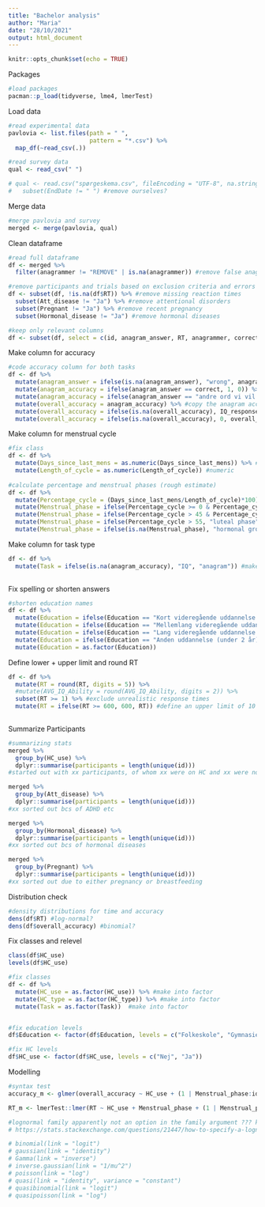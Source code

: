 ```yaml
---
title: "Bachelor analysis"
author: "Maria"
date: "28/10/2021"
output: html_document
---
```


```r
knitr::opts_chunk$set(echo = TRUE) 
```

Packages

```r
#load packages
pacman::p_load(tidyverse, lme4, lmerTest)

```

Load data

```r
#read experimental data
pavlovia <- list.files(path = " ",  
                       pattern = "*.csv") %>% 
  map_df(~read_csv(.))

#read survey data
qual <- read_csv(" ")  

# qual <- read.csv("spørgeskema.csv", fileEncoding = "UTF-8", na.strings = c("", "NA")) %>% 
#   subset(EndDate != " ") #remove ourselves?

```

Merge data

```r
#merge pavlovia and survey
merged <- merge(pavlovia, qual)

```

Clean dataframe

```r
#read full dataframe
df <- merged %>% 
  filter(anagrammer != "REMOVE" | is.na(anagrammer)) #remove false anagrams but keep trials without anagrams

#remove participants and trials based on exclusion criteria and errors
df <- subset(df, !is.na(df$RT)) %>% #remove missing reaction times
  subset(Att_disease != "Ja") %>% #remove attentional disorders
  subset(Pregnant != "Ja") %>% #remove recent pregnancy 
  subset(Hormonal_disease != "Ja") #remove hormonal diseases

#keep only relevant columns
df <- subset(df, select = c(id, anagram_answer, RT, anagrammer, correct, IQ_response.keys, IQ_response.corr, options, correctIQanswer, Gender, Age, HC_use, HC_ever, HC_time, Time_since_use, Previous_HC_Time, HC_type, HC_type_8_TEXT, Brand, Generation, Pregnant, Hormonal_disease, Days_since_last_mens, Length_of_cycle, Prediction_ability_1, Att_disease, Dyslexic, Education, IQ_abilities_1, IQ_abilities_2, IQ_abilities_3 )) #more need to be added

```

Make column for accuracy 

```r
#code accuracy column for both tasks
df <- df %>% 
  mutate(anagram_answer = ifelse(is.na(anagram_answer), "wrong", anagram_answer)) %>% #NAs count as wrong answers
  mutate(anagram_accuracy = ifelse(anagram_answer == correct, 1, 0)) %>% #1 for correct solutions, 0 for incorrect (referring to correct column)
  mutate(anagram_accuracy = ifelse(anagram_answer == "andre ord vi vil godkende?", 1, anagram_accuracy)) %>% #accept this as correct
  mutate(overall_accuracy = anagram_accuracy) %>% #copy the anagram accuracy to the overall accuracy
  mutate(overall_accuracy = ifelse(is.na(overall_accuracy), IQ_response.corr, anagram_accuracy)) %>% #add the IQ accuracy where we have missing info 
  mutate(overall_accuracy = ifelse(is.na(overall_accuracy), 0, overall_accuracy))


```

Make column for menstrual cycle

```r
#fix class
df <- df %>% 
  mutate(Days_since_last_mens = as.numeric(Days_since_last_mens)) %>% #numeric
  mutate(Length_of_cycle = as.numeric(Length_of_cycle)) #numeric
         
#calculate percentage and menstrual phases (rough estimate)
df <- df %>% 
  mutate(Percentage_cycle = (Days_since_last_mens/Length_of_cycle)*100) %>% #how far along in menstrual cycle
  mutate(Menstrual_phase = ifelse(Percentage_cycle >= 0 & Percentage_cycle <= 45, "follicular phase", NA)) %>%  #follicular phase
  mutate(Menstrual_phase = ifelse(Percentage_cycle > 45 & Percentage_cycle <= 55, "ovulation", Menstrual_phase)) %>%  #ovulation 
  mutate(Menstrual_phase = ifelse(Percentage_cycle > 55, "luteal phase", Menstrual_phase)) %>%  #luteal phase
  mutate(Menstrual_phase = ifelse(is.na(Menstrual_phase), "hormonal group", Menstrual_phase)) #add the hormonal group to avoid NAs

```

Make column for task type

```r
df <- df %>% 
  mutate(Task = ifelse(is.na(anagram_accuracy), "IQ", "anagram")) #make task column
  
```

Fix spelling or shorten answers

```r

#shorten education names
df <- df %>% 
  mutate(Education = ifelse(Education == "Kort videregående uddannelse (fx erhvervsuddannelse på 2 år inkl praktik)", "Kort", Education)) %>% 
  mutate(Education = ifelse(Education == "Mellemlang videregående uddannelse (fx bachelor)", "Mellemlang", Education)) %>% 
  mutate(Education = ifelse(Education == "Lang videregående uddannelse (fx kandidat el. PhD)", "Lang", Education)) %>% 
  mutate(Education = ifelse(Education == "Anden uddannelse (under 2 år)", "Anden kort", Education)) %>% 
  mutate(Education = as.factor(Education))

```

Define lower + upper limit and round RT

```r
df <- df %>% 
  mutate(RT = round(RT, digits = 5)) %>% 
  #mutate(AVG_IQ_Ability = round(AVG_IQ_Ability, digits = 2)) %>% 
  subset(RT >= 1) %>% #exclude unrealistic response times
  mutate(RT = ifelse(RT >= 600, 600, RT)) #define an upper limit of 10 minutes 
  
```


Summarize Participants

```r
#summarizing stats
merged %>%
  group_by(HC_use) %>%
  dplyr::summarise(participants = length(unique(id)))
#started out with xx participants, of whom xx were on HC and xx were not. 

merged %>%
  group_by(Att_disease) %>%
  dplyr::summarise(participants = length(unique(id)))
#xx sorted out bcs of ADHD etc

merged %>%
  group_by(Hormonal_disease) %>%
  dplyr::summarise(participants = length(unique(id)))
#xx sorted out bcs of hormonal diseases

merged %>%
  group_by(Pregnant) %>%
  dplyr::summarise(participants = length(unique(id)))
#xx sorted out due to either pregnancy or breastfeeding
```

Distribution check

```r
#density distributions for time and accuracy 
dens(df$RT) #log-normal?
dens(df$overall_accuracy) #binomial?

```

Fix classes and relevel

```r

class(df$HC_use)
levels(df$HC_use)

#fix classes
df <- df %>% 
  mutate(HC_use = as.factor(HC_use)) %>% #make into factor
  mutate(HC_type = as.factor(HC_type)) %>% #make into factor
  mutate(Task = as.factor(Task))  #make into factor


#fix education levels
df$Education <- factor(df$Education, levels = c("Folkeskole", "Gymnasiel uddannelse", "Anden kort", "Kort", "Mellemlang", "Lang"))

#fix HC levels
df$HC_use <- factor(df$HC_use, levels = c("Nej", "Ja"))


```

Modelling

```r
#syntax test
accuracy_m <- glmer(overall_accuracy ~ HC_use + (1 | Menstrual_phase:id ), data = df, family=binomial)

RT_m <- lmerTest::lmer(RT ~ HC_use + Menstrual_phase + (1 | Menstrual_phase:id), data = df) 

#lognormal family apparently not an option in the family argument ??? kan være vi bare skal logtransformere inden og så køre almindelig gaussian 
# https://stats.stackexchange.com/questions/21447/how-to-specify-a-lognormal-distribution-in-the-glm-family-argument-in-r

# binomial(link = "logit")
# gaussian(link = "identity")
# Gamma(link = "inverse")
# inverse.gaussian(link = "1/mu^2")
# poisson(link = "log")
# quasi(link = "identity", variance = "constant")
# quasibinomial(link = "logit")
# quasipoisson(link = "log")

```















